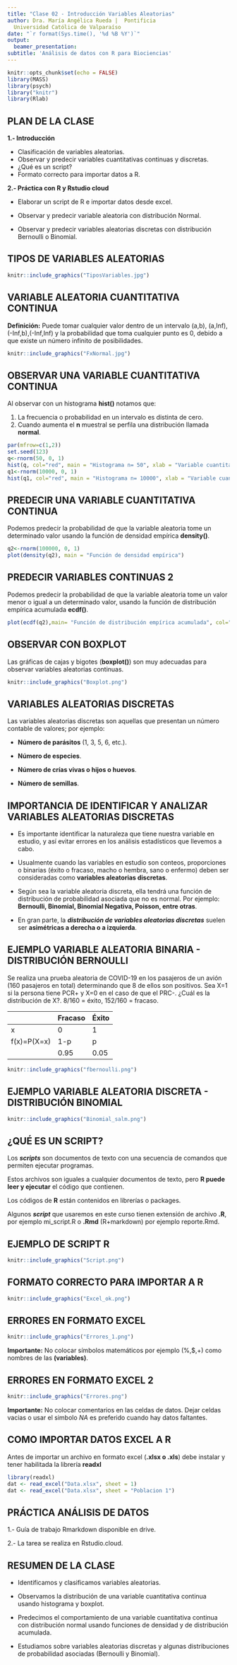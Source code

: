 ```yaml
---
title: "Clase 02 - Introducción Variables Aleatorias"
author: Dra. María Angélica Rueda |  Pontificia
  Universidad Católica de Valparaíso
date: "`r format(Sys.time(), '%d %B %Y')`"
output:
  beamer_presentation:
subtitle: 'Análisis de datos con R para Biociencias'
---
```


```r
knitr::opts_chunk$set(echo = FALSE)
library(MASS)
library(psych)
library("knitr")
library(Rlab)
```


## **PLAN DE LA CLASE**

**1.- Introducción**

- Clasificación de variables aleatorias.
- Observar y predecir variables cuantitativas continuas y discretas.
- ¿Qué es un script?
- Formato correcto para importar datos a R.

**2.- Práctica con R y Rstudio cloud**

- Elaborar un script de R e importar datos desde excel.

- Observar y predecir variable aleatoria con distribución Normal.

- Observar y predecir variables aleatorias discretas con distribución Bernoulli o Binomial.

## **TIPOS DE VARIABLES ALEATORIAS**

```r
knitr::include_graphics("TiposVariables.jpg")
```

## **VARIABLE ALEATORIA CUANTITATIVA CONTINUA**

**Definición:** Puede tomar cualquier valor dentro de un intervalo (a,b), (a,Inf), (-Inf,b),(-Inf,Inf) y la probabilidad que toma cualquier punto es 0, debido a que existe un número infinito de posibilidades.

```r
knitr::include_graphics("FxNormal.jpg")
```

## **OBSERVAR UNA VARIABLE CUANTITATIVA CONTINUA**

Al observar con un histograma **hist()** notamos que: 

1. La frecuencia o probabilidad en un intervalo es distinta de cero.  
2. Cuando aumenta el **n** muestral se perfila una distribución llamada **normal**.    

```r
par(mfrow=c(1,2))
set.seed(123)
q<-rnorm(50, 0, 1)
hist(q, col="red", main = "Histograma n= 50", xlab = "Variable cuantitativa continua")
q1<-rnorm(10000, 0, 1)
hist(q1, col="red", main = "Histograma n= 10000", xlab = "Variable cuantitativa continua")
```

## **PREDECIR UNA VARIABLE CUANTITATIVA CONTINUA**

Podemos predecir la probabilidad de que la variable aleatoria tome un determinado valor usando la función de densidad empírica **density()**.

```r
q2<-rnorm(100000, 0, 1)
plot(density(q2), main = "Función de densidad empírica")

```

## **PREDECIR VARIABLES CONTINUAS 2**

Podemos predecir la probabilidad de que la variable aleatoria tome un valor menor o igual a un determinado valor, usando la función de distribución empírica acumulada **ecdf()**.

```r
 
plot(ecdf(q2),main= "Función de distribución empírica acumulada", col="red")
```

## **OBSERVAR CON BOXPLOT**

Las gráficas de cajas y bigotes (**boxplot()**) son muy adecuadas para observar variables aleatorias continuas.

[^1]: **IQR =** **_Rango intercuantílico_** es la diferencia entre el tercer cuartil (75%) y el primer cuartil (25%) de una distribución.

```r

knitr::include_graphics("Boxplot.png")
```

## **VARIABLES ALEATORIAS DISCRETAS**

Las variables aleatorias discretas son aquellas que presentan un número contable de valores; por ejemplo:

* **Número de parásitos** (1, 3, 5, 6, etc.).

* **Número de especies**.

* **Número de crías vivas o hijos o huevos**.

* **Número de semillas**.

## **IMPORTANCIA DE IDENTIFICAR Y ANALIZAR VARIABLES ALEATORIAS DISCRETAS**

* Es importante identificar la naturaleza que tiene nuestra variable en estudio, y así evitar errores en los análisis estadísticos que llevemos a cabo. 

* Usualmente cuando las variables en estudio son conteos, proporciones o binarias (éxito o fracaso, macho o hembra, sano o enfermo) deben ser consideradas como **variables aleatorias discretas**. 

* Según sea la variable aleatoria discreta, ella tendrá una función de distribución de probabilidad asociada que no es normal. Por ejemplo: **Bernoulli, Binomial, Binomial Negativa, Poisson, entre otras**. 

* En gran parte, la **_distribución de variables aleatorias discretas_** suelen ser **asimétricas a derecha o a izquierda**.


## **EJEMPLO VARIABLE ALEATORIA BINARIA - DISTRIBUCIÓN BERNOULLI**

Se realiza una prueba aleatoria de COVID-19 en los pasajeros de un avión (160 pasajeros en total) determinando que 8 de ellos son positivos. Sea X=1 si la persona tiene PCR+ y X=0 en el caso de que el PRC-. ¿Cuál es la distribución de X?. 8/160 = éxito, 152/160 = fracaso.

|             | Fracaso | Éxito |
|-------------|---------|-------|
| x           | 0       | 1     |
| f(x)=P(X=x) | 1-p     | p     |
|             | 0.95    | 0.05  |

```r

knitr::include_graphics("fbernoulli.png")
```

## **EJEMPLO VARIABLE ALEATORIA DISCRETA - DISTRIBUCIÓN BINOMIAL**

```r
knitr::include_graphics("Binomial_salm.png")
```
## **¿QUÉ ES UN SCRIPT?**

Los **_scripts_** son documentos de texto con una secuencia de comandos que permiten ejecutar programas.

Estos archivos son iguales a cualquier documentos de texto, pero **R puede leer y ejecutar** el código que contienen.

Los códigos de **R** están contenidos en librerías o packages.

Algunos **_script_** que usaremos en este curso tienen extensión de archivo **.R**, por ejemplo mi_script.R o **.Rmd** (R+markdown) por ejemplo reporte.Rmd.

## **EJEMPLO DE SCRIPT R**

```r
knitr::include_graphics("Script.png")
```

## **FORMATO CORRECTO PARA IMPORTAR A R**

```r
knitr::include_graphics("Excel_ok.png")
```

## **ERRORES EN FORMATO EXCEL**
```r
knitr::include_graphics("Errores_1.png")
```

**Importante:** No colocar símbolos matemáticos por ejemplo (%,$,+) como nombres de las **(variables)**.

## **ERRORES EN FORMATO EXCEL 2**
```r
knitr::include_graphics("Errores.png")
```

**Importante:** No colocar comentarios en las celdas de datos. Dejar celdas vacias o usar el simbolo *NA* es preferido cuando hay datos faltantes.

## **COMO IMPORTAR DATOS EXCEL A R**

Antes de importar un archivo en formato excel (**.xlsx o .xls**) debe instalar y tener habilitada la librería **readxl**

```r
library(readxl)
dat <- read_excel("Data.xlsx", sheet = 1)
dat <- read_excel("Data.xlsx", sheet = "Poblacion 1")
```

## **PRÁCTICA ANÁLISIS DE DATOS**

1.- Guía de trabajo Rmarkdown disponible en drive.  

2.- La tarea se realiza en Rstudio.cloud.

## **RESUMEN DE LA CLASE**

- Identificamos  y clasificamos variables aleatorias.

- Observamos la distribución de una variable cuantitativa continua usando histograma y boxplot.

- Predecimos el comportamiento de una variable cuantitativa continua con distribución normal usando funciones de densidad y de distribución acumulada.

- Estudiamos sobre variables aleatorias discretas y algunas distribuciones de probabilidad asociadas (Bernoulli y Binomial).


